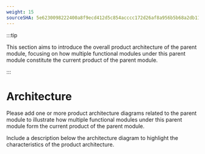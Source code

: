 ```yaml
---
weight: 15
sourceSHA: 5e6230098222400a8f9ecd412d5c854acccc172d26af8a956b5b68a2db11fbb1
---
```


:::tip

This section aims to introduce the overall product architecture of the parent module, focusing on how multiple functional modules under this parent module constitute the current product of the parent module.

:::

# Architecture

Please add one or more product architecture diagrams related to the parent module to illustrate how multiple functional modules under this parent module form the current product of the parent module.

Include a description below the architecture diagram to highlight the characteristics of the product architecture.

